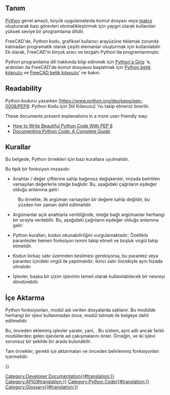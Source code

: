 <languages/>
{{TOCright}}

<span id="Description"></span>
== Tanım ==

[https://www.python.org Python] genel amaçlı, büyük uygulamalarda komut dosyası veya [[macros/tr|makro]] oluşturarak bazı görevleri otomatikleştirmek için yaygın olarak kullanılan yüksek seviye bir programlama dilidir.

FreeCAD'de, Python kodu, grafiksel kullanıcı arayüzüne tıklamak zorunda kalmadan programatik olarak çeşitli elemanlar oluşturmak için kullanılabilir. Ek olarak, FreeCAD'in birçok aracı ve tezgahı Python'da programlanmıştır.

Python programlama dili hakkında bilgi edinmek için [[Introduction to Python/tr|Python'a Giriş]] 'e, ardından da FreeCAD'de komut dosyasını başlatmak için [[Python scripting tutorial/tr|Python betik kılavuzu]] ve [[FreeCAD Scripting Basics/tr|FreeCAD betik kılavuzu]]' ne bakın.

== Readability ==

<div class="mw-translate-fuzzy">
Python kodunu yazarken [https://www.python.org/dev/peps/pep-0008/PEP8: Python Kodu için Stil Kılavuzu] 'nu takip etmeniz önerilir.
</div>

These documents present explanations in a more user-friendly way:
* [https://realpython.com/python-pep8/ How to Write Beautiful Python Code With PEP 8]
* [https://realpython.com/documenting-python-code/ Documenting Python Code: A Complete Guide].

== Kurallar == 
Bu belgede, Python örnekleri için bazı kurallara uyulmalıdır.

Bu tipik bir fonksiyon imzasıdır.

{{Code|code=
Wire = make_wire(pointslist, closed=False, placement=None, face=None, support=None)
}}

* Anahtar / değer çiftlerine sahip bağımsız değişkenler, imzada belirtilen varsayılan değerlerle isteğe bağlıdır. Bu, aşağıdaki çağrıların eşdeğer olduğu anlamına gelir:

{{Code|code=
Wire = make_wire(pointslist, False, None, None, None)
Wire = make_wire(pointslist, False, None, None)
Wire = make_wire(pointslist, False, None)
Wire = make_wire(pointslist, False)
Wire = make_wire(pointslist)
}}

: Bu örnekte, ilk argüman varsayılan bir değere sahip değildir, bu yüzden her zaman dahil edilmelidir.

* Argümanlar açık anahtarla verildiğinde, isteğe bağlı argümanlar herhangi bir sırayla verilebilir. Bu, aşağıdaki çağrıların eşdeğer olduğu anlamına gelir:
{{Code|code=
Wire = make_wire(pointslist, closed=False, placement=None, face=None)
Wire = make_wire(pointslist, closed=False, face=None, placement=None)
Wire = make_wire(pointslist, placement=None, closed=False, face=None)
Wire = make_wire(pointslist, support=None, closed=False, placement=None, face=None)
}}

* Python kuralları, kodun okunabilirliğini vurgulamaktadır; Özellikle parantezler hemen fonksiyon ismini takip etmeli ve boşluk virgül takip etmelidir.

{{Code|code=
p1 = Vector(0, 0, 0)
p2 = Vector(1, 1, 0)
p3 = Vector(2, 0, 0)
Wire = make_wire([p1, p2, p3], closed=True)
}}

* Kodun birkaç satır üzerinden kesilmesi gerekiyorsa, bu parantez veya parantez içindeki virgül ile yapılmalıdır; ikinci satır öncekiyle aynı hizada olmalıdır.

{{Code|code=
a_list = [1, 2, 3,
          2, 4, 5]

Wire = make_wire(pointslist,
                False, None,
                None, None)
}}

* İşlevler, başka bir çizim işlevinin temeli olarak kullanılabilecek bir nesneyi döndürebilir.
{{Code|code=
Wire = make_wire(pointslist, closed=True, face=True)
Window = make_window(Wire, name="Big window")
}}

<span id="Imports"></span>
== İçe Aktarma ==

Python fonksiyonları, modül adı verilen dosyalarda saklanır. Bu modülde herhangi bir işlevi kullanmadan önce, modül {{incode | import}} talimatı ile belgeye dahil edilmelidir.

<div class="mw-translate-fuzzy">
Bu, önceden eklenmiş işlevler yaratır, yani, {{incode|module.function ()}}. Bu sistem, aynı adlı ancak farklı modüllerden gelen işlevlerle ad çakışmalarını önler. Örneğin, {{incode | Arch.makeWindow ()}} ve {{incode | myModule.makeWindow ()}} iki işlevi sorunsuz bir şekilde bir arada bulunabilir.
</div>

Tam örnekler, gerekli içe aktarmaları ve önceden belirlenmiş fonksiyonları içermelidir.

{{Code|code=
import FreeCAD as App
import Draft

p1 = App.Vector(0, 0, 0)
p2 = App.Vector(1, 1, 0)
p3 = App.Vector(2, 0, 0)
Wire = Draft.make_wire([p1, p2, p3], closed=True)
}}

{{Code|code=
import FreeCAD as App
import Draft
import Arch

p1 = App.Vector(0, 0, 0)
p2 = App.Vector(1, 0, 0)
p3 = App.Vector(1, 1, 0)
p4 = App.Vector(0, 2, 0)
pointslist = [p1, p2, p3, p4]

Wire = Draft.make_wire(pointslist, closed=True, face=True)
Structure = Arch.make_structure(Wire, name="Big pillar")
}}

{{Powerdocnavi{{#translation:}}}}
[[Category:Developer Documentation{{#translation:}}]]
[[Category:API{{#translation:}}]]
[[Category:Python Code{{#translation:}}]]
[[Category:Glossary{{#translation:}}]]